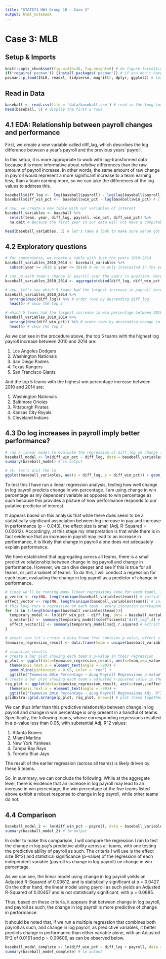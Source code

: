 ```yaml
---
title: "STAT571 HW1 Group 18 - Case 3"
output: html_notebook
---
```


# Case 3: MLB

## Setup & Imports
```r
knitr::opts_chunk$set(fig.width=10, fig.height=6) # do figure formatting for eventual knitted output
if(!require('pacman')) {install.packages('pacman')} # if you don't have pacman, install it
pacman::p_load(ISLR, readxl, tidyverse, magrittr, dplyr, ggplot2) # load necessary packages
```


## Read in Data
```r
baseball <- read.csv(file = 'data/baseball.csv') # read in the long-format csv as a data.frame
head(baseball, 5) # display the first 5 rows
```


## 4.1 EDA: Relationship between payroll changes and performance

First, we create a new variable called diff_lag, which describes the log difference between a year's payroll and the previous years' payroll.

In this setup, it is more appropriate to work with log-transformed data because it is more informative about *relative* differences than the raw amount of payroll increase. In other words, the same amount of raw change in payroll would represent a more significant increase to a team earning less, than a team earning more, so we can take the differences of the log values to address this. 
```r
baseball$diff_log <-  log(baseball$payroll) - log(lag(baseball$payroll)) # here we create the new variable of differences of log values
baseball$diff_win_pct <-  baseball$win_pct - lag(baseball$win_pct) # I'm also going to create a variable that describes the change in win_pct, which will be useful in 4.2 and later sections

# now, we create a new table with our variables of interest
baseball_variables <- baseball %>% 
  select(team, year, diff_log, payroll, win_pct, diff_win_pct) %>%
  na.omit # Because the first year in our data will not have a computable change from the previous year, it will produce an NA in the diff_log column. This particular row will not contain information relevant to our analysis, so we can simply omit the rows that have NAs. 

head(baseball_variables, 5) # let's take a look to make sure we've got what we need
```


## 4.2 Exploratory questions
```r
# for convenience, we create a table with just the years 2010-2014
baseball_variables_2010_2014 <- baseball_variables %>%
  subset(year >= 2010 & year <= 2014) # we're only interested in the years between 2010 and 2014 inclusive

# sum up each team's change in payroll over the years in question. Here I also do the same for the change in win percentage, as this will aid our subsequent comparison. 
baseball_variables_2010_2014 <- aggregate(cbind(diff_log, diff_win_pct ) ~ team, data = baseball_variables_2010_2014, FUN = sum)

# now, let's see which 5 teams had the largest increase in payroll between 2010 and 2014
baseball_variables_2010_2014 %>%
  arrange(desc(diff_log)) %>% # order rows by descending diff_log
  head(5) # show the top 5

# which 5 teams had the largest increase in win percentage between 2010 and 2014?
baseball_variables_2010_2014 %>% 
  arrange(desc(diff_win_pct)) %>% # order rows by descending change in win percentage
  head(5) # show the top 5
```
As we can see in the procedure above, the top 5 teams with the highest log payroll increase between 2010 and 2014 are:

1. Los Angeles Dodgers
2. Washington Nationals
3. San Diego Padres
4. Texas Rangers
5. San Francisco Giants

And the top 5 teams with the highest win percentage increase between 2010 and 2014 are: 

1. Washington Nationals
2. Baltimore Orioles
3. Pittsburgh Pirates
4. Kansas City Royals
5. Cleveland Indians


## 4.3 Do log increases in payroll imply better performance?
```r
# run a linear model to evaluate the regression of diff_log on change in win percentage 
baseball_model <- lm(diff_win_pct ~ diff_log, data = baseball_variables)
summary(baseball_model) # lm output

# ok, let's plot the lm 
ggplot(baseball_variables, aes(x = diff_log, y = diff_win_pct)) + geom_point(col = "steelblue4") + stat_smooth(method = "lm", col = "red3") + ggtitle("Linear Model | ∆Win Percentage ~ ∆Log Payroll | p=0.0427, Adj. R^2=0.00612") + xlab("∆Log Payroll") + ylab("∆Win Percentage")
```
To test this I have run a linear regression analysis, testing how well change in log payroll predicts change in win percentage. I am using change in win percentage as my dependent variable as opposed to win percentage as such because this provides a picture of how performance responds to our putative predictor of interest. 

It appears based on this analysis that while there does seem to be a statistically significant association between log increase in pay and increase in performance (p = 0.043), the effect size is small (Adj. R-Squared = 0.00612). Accordingly, at this stage my interpretation is that while there is in fact evidence that an increase in payroll may lead to an increase in performance, it is likely that change in payroll alone does not adequately explain performance.

We have established that aggregating across all teams, there is a small predictive relationship between change in log payroll and change in performance. However, we can dive deeper and see if this is true for all teams, or just a subset of teams. To do this, I will conduct a regression for each team, evaluating the change in log payroll as a predictor of change in performance. 
```r
# since we'll be running many linear regressions (one for each team), it's best to initialize empty arrays to contain p-value and effect size (adj. R^2) of each regression
p_vector <- rep(NA, length(unique(baseball_variables$team))) # initialize p-value vector
effect_vector <- rep(NA, length(unique(baseball_variables$team))) # initialize effect size vector 
# this loop runs a regression on each team - every iteration corresponds to a single team
for (i in 1:length(unique(baseball_variables$team))){
  temporary_model <- lm(diff_win_pct ~ diff_log, data = baseball_variables %>% filter(team == unique(baseball_variables$team)[i])) # run the regression, select only the rows that pertain to the team of interest
  p_vector[i] <- summary(temporary_model)$coefficients["diff_log",4] # extract the p-value 
  effect_vector[i] <- summary(temporary_model)$adj.r.squared # extract the adjusted R^2
}

# great! now let's create a data.frame that contains p-value, effect size, and team
teamwise_regression_result <- data.frame(team = unique(baseball_variables$team), p_value = p_vector, effect_size = effect_vector)

# visualize results
# create a bar plot showing each team's p-value in their regression
p_plot <- ggplot(data=teamwise_regression_result, aes(x=team,y=p_value, fill=team)) + geom_bar(stat='identity') +
  theme(axis.text.x = element_text(angle = -90)) +
  geom_hline(yintercept = 0.05, color = 'red') + 
  ggtitle("Teamwise ∆Win Percentage ~ ∆Log Payroll Regressions p-value") + theme(legend.position = "none", axis.title.x=element_blank()) + ylab("p-value") 
# create a bar plot showing each team's adjusted r-squared value in their regression
rsq_plot <- ggplot(data=teamwise_regression_result, aes(x=team,y=effect_size, fill=team)) + geom_bar(stat='identity') +
  theme(axis.text.x = element_text(angle = -90)) +
  ggtitle("Teamwise ∆Win Percentage ~ ∆Log Payroll Regressions Adj. R^2") + theme(legend.position = "none", axis.title.x=element_blank()) + ylab("Effect Size (Adj. R-Squared)")
gridExtra::grid.arrange(p_plot, rsq_plot, nrow=1) # plot these together

```
We can thus infer than this predictive relationship between change in log payroll and change in win percentage is only present in a handful of teams. Specifically, the following teams, whose corresponding regressions resulted in a p-value less than 0.05, with substantial Adj. R^2 values:

1. Atlanta Braves 
2. Miami Marlins 
3. New York Yankees 
4. Tampa Bay Rays 
5. Toronto Blue Jays 

The result of the earlier regression (across all teams) is likely driven by these 5 teams. 

So, in summary, we can conclude the following: While at the aggregate level, there is evidence that an increase in log payroll may lead to an increase in win percentage, the win percentage of the five teams listed above exhibit a robust response to change in log payroll, while other teams do not. 

## 4.4 Comparison
```r
baseball_model_2 <- lm(diff_win_pct ~ payroll, data = baseball_variables) # run a lm with payroll as the predictor variable
summary(baseball_model_2) # lm output
```
In order to make this comparison, I will compare the regression I ran to test the change in log pay's predictive ability across all teams, with one testing the predictive ability of payroll as such. The criteria I will use is the effect size (R^2) and statistical significance (p-value) of the regression of each independent variable (payroll vs change in log payroll) on change in win percentage. 

As we can see, the linear model using change in log payroll yields an Adjusted R-Squared of 0.00612, and is statistically significant at p = 0.0427. On the other hand, the linear model using payroll as such yields an Adjusted R-Squared of 0.00457 and is not statistically significant, with p = 0.0685.

Thus, based on these criteria, it appears that between change in log payroll, and payroll as such, the change in log payroll is more predictive of change in performance. 

It should be noted that, if we run a multiple regression that combines both payroll as such, and change in log payroll, as predictive variables, it better predicts change in performance than either variable alone, with an Adjusted R^2 of 0.0161 and p = 0.00606, as can be observed below. 
```r
baseball_model_complete <- lm(diff_win_pct ~ diff_log + payroll, data = baseball_variables) # multiple regression with both change in log payroll and payroll as predictive variables 
summary(baseball_model_complete) # lm output
```
